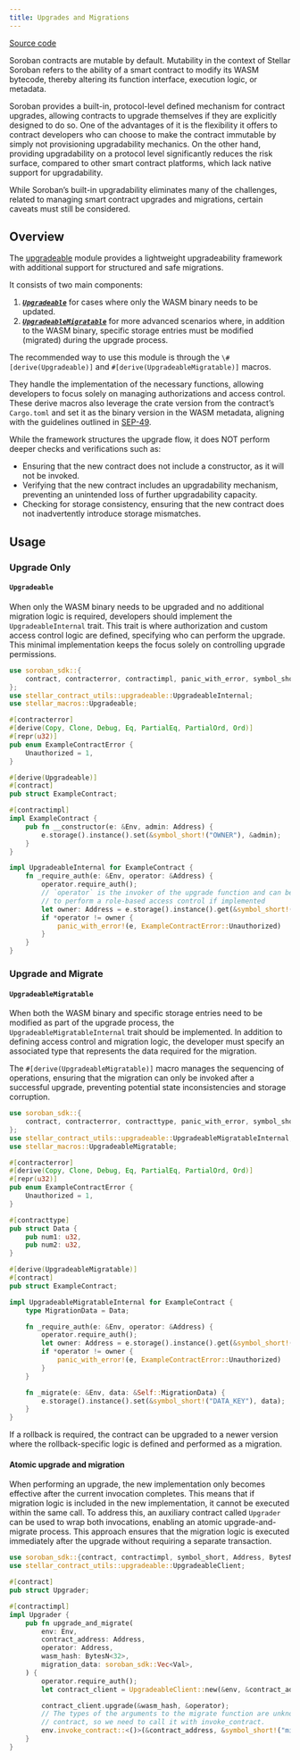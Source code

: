 ```yaml
---
title: Upgrades and Migrations
---
```


[Source code](https://github.com/OpenZeppelin/stellar-contracts/tree/main/packages/contract-utils/src/upgradeable)

Soroban contracts are mutable by default. Mutability in the context of Stellar Soroban refers to the ability of a smart
contract to modify its WASM bytecode, thereby altering its function interface, execution logic, or metadata.

Soroban provides a built-in, protocol-level defined mechanism for contract upgrades, allowing contracts to upgrade
themselves if they are explicitly designed to do so. One of the advantages of it is the flexibility it offers to
contract developers who can choose to make the contract immutable by simply not provisioning upgradability mechanics. On
the other hand, providing upgradability on a protocol level significantly reduces the risk surface, compared to other
smart contract platforms, which lack native support for upgradability.

While Soroban’s built-in upgradability eliminates many of the challenges, related to managing smart contract upgrades
and migrations, certain caveats must still be considered.

## Overview

The [upgradeable](https://github.com/OpenZeppelin/stellar-contracts/tree/main/packages/contract-utils/src/upgradeable) module
provides a lightweight upgradeability framework with additional support for structured and safe migrations.

It consists of two main components:

1. ***[`Upgradeable`](utils/upgradeable.adoc#upgrade_only)*** for cases where only the WASM binary needs to be updated.
2. ***[`UpgradeableMigratable`](utils/upgradeable.adoc#upgrade_and_migrate)*** for more advanced scenarios where, in addition to the WASM binary, specific storage entries
must be modified (migrated) during the upgrade process.

The recommended way to use this module is through the `\#[derive(Upgradeable)]` and `#[derive(UpgradeableMigratable)]`
macros.

They handle the implementation of the necessary functions, allowing developers to focus solely on managing authorizations
and access control. These derive macros also leverage the crate version from the contract’s `Cargo.toml` and set it as
the binary version in the WASM metadata, aligning with the guidelines outlined in
[SEP-49](https://github.com/stellar/stellar-protocol/blob/master/ecosystem%2Fsep-0049.md).

<Callout type="warn">

While the framework structures the upgrade flow, it does NOT perform deeper checks and verifications such as:

* Ensuring that the new contract does not include a constructor, as it will not be invoked.
* Verifying that the new contract includes an upgradability mechanism, preventing an unintended loss of further
  upgradability capacity.
* Checking for storage consistency, ensuring that the new contract does not inadvertently introduce storage mismatches.
</Callout>

## Usage

### Upgrade Only
#### `Upgradeable`

When only the WASM binary needs to be upgraded and no additional migration logic is required, developers should implement
the `UpgradeableInternal` trait. This trait is where authorization and custom access control logic are defined,
specifying who can perform the upgrade. This minimal implementation keeps the focus solely on controlling upgrade
permissions.

```rust
use soroban_sdk::{
    contract, contracterror, contractimpl, panic_with_error, symbol_short, Address, Env,
};
use stellar_contract_utils::upgradeable::UpgradeableInternal;
use stellar_macros::Upgradeable;

#[contracterror]
#[derive(Copy, Clone, Debug, Eq, PartialEq, PartialOrd, Ord)]
#[repr(u32)]
pub enum ExampleContractError {
    Unauthorized = 1,
}

#[derive(Upgradeable)]
#[contract]
pub struct ExampleContract;

#[contractimpl]
impl ExampleContract {
    pub fn __constructor(e: &Env, admin: Address) {
        e.storage().instance().set(&symbol_short!("OWNER"), &admin);
    }
}

impl UpgradeableInternal for ExampleContract {
    fn _require_auth(e: &Env, operator: &Address) {
        operator.require_auth();
        // `operator` is the invoker of the upgrade function and can be used
        // to perform a role-based access control if implemented
        let owner: Address = e.storage().instance().get(&symbol_short!("OWNER")).unwrap();
        if *operator != owner {
            panic_with_error!(e, ExampleContractError::Unauthorized)
        }
    }
}
```

### Upgrade and Migrate
#### `UpgradeableMigratable`

When both the WASM binary and specific storage entries need to be modified as part of the upgrade process, the
`UpgradeableMigratableInternal` trait should be implemented. In addition to defining access control and migration
logic, the developer must specify an associated type that represents the data required for the migration.

The `#[derive(UpgradeableMigratable)]` macro manages the sequencing of operations, ensuring that the migration can
only be invoked after a successful upgrade, preventing potential state inconsistencies and storage corruption.

```rust
use soroban_sdk::{
    contract, contracterror, contracttype, panic_with_error, symbol_short, Address, Env,
};
use stellar_contract_utils::upgradeable::UpgradeableMigratableInternal;
use stellar_macros::UpgradeableMigratable;

#[contracterror]
#[derive(Copy, Clone, Debug, Eq, PartialEq, PartialOrd, Ord)]
#[repr(u32)]
pub enum ExampleContractError {
    Unauthorized = 1,
}

#[contracttype]
pub struct Data {
    pub num1: u32,
    pub num2: u32,
}

#[derive(UpgradeableMigratable)]
#[contract]
pub struct ExampleContract;

impl UpgradeableMigratableInternal for ExampleContract {
    type MigrationData = Data;

    fn _require_auth(e: &Env, operator: &Address) {
        operator.require_auth();
        let owner: Address = e.storage().instance().get(&symbol_short!("OWNER")).unwrap();
        if *operator != owner {
            panic_with_error!(e, ExampleContractError::Unauthorized)
        }
    }

    fn _migrate(e: &Env, data: &Self::MigrationData) {
        e.storage().instance().set(&symbol_short!("DATA_KEY"), data);
    }
}
```

<Callout>
If a rollback is required, the contract can be upgraded to a newer version where the rollback-specific logic
</Callout>
is defined and performed as a migration.

#### Atomic upgrade and migration

When performing an upgrade, the new implementation only becomes effective after the current invocation completes.
This means that if migration logic is included in the new implementation, it cannot be executed within the same
call. To address this, an auxiliary contract called `Upgrader` can be used to wrap both invocations, enabling an
atomic upgrade-and-migrate process. This approach ensures that the migration logic is executed immediately after the
upgrade without requiring a separate transaction.

```rust
use soroban_sdk::{contract, contractimpl, symbol_short, Address, BytesN, Env, Val};
use stellar_contract_utils::upgradeable::UpgradeableClient;

#[contract]
pub struct Upgrader;

#[contractimpl]
impl Upgrader {
    pub fn upgrade_and_migrate(
        env: Env,
        contract_address: Address,
        operator: Address,
        wasm_hash: BytesN<32>,
        migration_data: soroban_sdk::Vec<Val>,
    ) {
        operator.require_auth();
        let contract_client = UpgradeableClient::new(&env, &contract_address);

        contract_client.upgrade(&wasm_hash, &operator);
        // The types of the arguments to the migrate function are unknown to this
        // contract, so we need to call it with invoke_contract.
        env.invoke_contract::<()>(&contract_address, &symbol_short!("migrate"), migration_data);
    }
}
```
